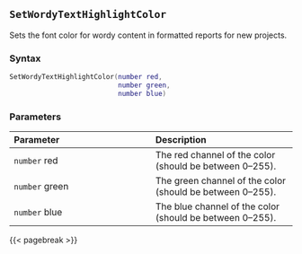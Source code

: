 ## `SetWordyTextHighlightColor`

Sets the font color for wordy content in formatted reports for new projects.

### Syntax {-}

``` .lua
SetWordyTextHighlightColor(number red,
                           number green,
                           number blue)
```

### Parameters {-}

**Parameter** | **Description**
| :-- | :-- |
| `number` red | The red channel of the color (should be between 0--255). |
| `number` green | The green channel of the color (should be between 0--255). |
| `number` blue | The blue channel of the color (should be between 0--255). |

{{< pagebreak >}}
